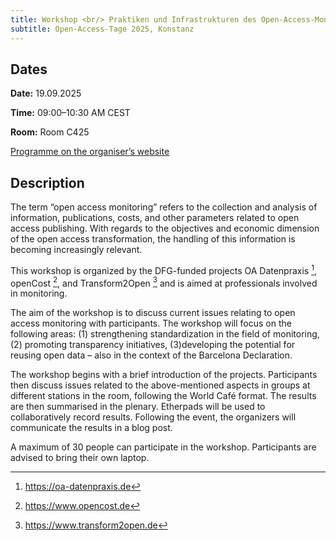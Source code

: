 ```yaml
---
title: Workshop <br/> Praktiken und Infrastrukturen des Open-Access-Monitorings
subtitle: Open-Access-Tage 2025, Konstanz
---
```


## Dates

**Date:** 19.09.2025

**Time:** 09:00--10:30 AM CEST

**Room:** Room C425

[Programme on the organiser's website](https://www.conftool.org/oat2025/index.php?page=browseSessions&form_session=189)

## Description

The term “open access monitoring” refers to the collection and analysis of information, publications, costs, and other parameters related to open access publishing. With regards to the objectives and economic dimension of the open access transformation, the handling of this information is becoming increasingly relevant.

This workshop is organized by the DFG-funded projects OA Datenpraxis [^1], openCost [^2], and Transform2Open [^3] and is aimed at professionals involved in monitoring.

The aim of the workshop is to discuss current issues relating to open access monitoring with participants. The workshop will focus on the following areas: (1) strengthening standardization in the field of monitoring, (2) promoting transparency initiatives, (3)developing the potential for reusing open data – also in the context of the Barcelona Declaration.

The workshop begins with a brief introduction of the projects. Participants then discuss issues related to the above-mentioned aspects in groups at different stations in the room, following the World Café format. The results are then summarised in the plenary. Etherpads will be used to collaboratively record results. Following the event, the organizers will communicate the results in a blog post.

A maximum of 30 people can participate in the workshop. Participants are advised to bring their own laptop.

[^1]: [https://oa-datenpraxis.de](https://oa-datenpraxis.de)
[^2]: [https://www.opencost.de](https://www.opencost.de)
[^3]: [https://www.transform2open.de](https://www.transform2open.de)
